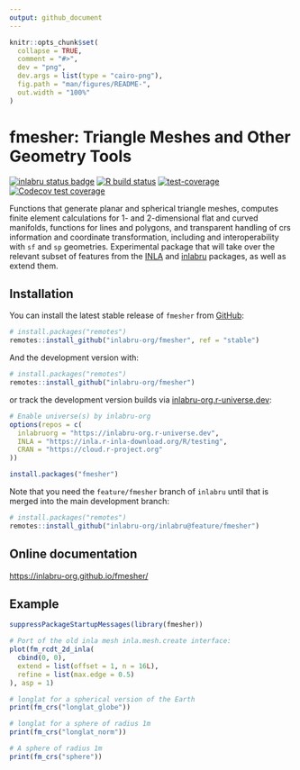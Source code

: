 ```yaml
---
output: github_document
---
```


<!-- README.md is generated from README.Rmd. Please edit that file -->

```r
knitr::opts_chunk$set(
  collapse = TRUE,
  comment = "#>",
  dev = "png",
  dev.args = list(type = "cairo-png"),
  fig.path = "man/figures/README-",
  out.width = "100%"
)
```

# fmesher: Triangle Meshes and Other Geometry Tools

<!-- badges: start -->
[![inlabru status badge](https://inlabru-org.r-universe.dev/badges/fmesher)](https://inlabru-org.r-universe.dev)
[![R build status](https://github.com/inlabru-org/fmesher/workflows/R-CMD-check/badge.svg)](https://github.com/inlabru-org/fmesher/actions)
[![test-coverage](https://github.com/inlabru-org/fmesher/workflows/test-coverage/badge.svg)](https://github.com/inlabru-org/fmesher/actions)
[![Codecov test coverage](https://codecov.io/gh/inlabru-org/fmesher/branch/devel/graph/badge.svg)](https://codecov.io/gh/inlabru-org/fmesher?branch=devel)
<!-- badges: end -->

Functions that generate planar and spherical triangle meshes,
computes finite element calculations for 1- and 2-dimensional flat and curved
manifolds, functions for lines and polygons, and transparent handling of
crs information and coordinate transformation, including and interoperability
with `sf` and `sp` geometries. Experimental package that will take over the
relevant subset of features from the [INLA](https://www.r-inla.org) and
[inlabru](https://inlabru-org.github.io/inlabru/) packages, as well as extend
them.
    
## Installation

You can install the latest stable release of `fmesher` from
[GitHub](https://github.com/):
``` r
# install.packages("remotes")
remotes::install_github("inlabru-org/fmesher", ref = "stable")
```

And the development version with:
``` r
# install.packages("remotes")
remotes::install_github("inlabru-org/fmesher")
```
or track the development version builds via [inlabru-org.r-universe.dev](https://inlabru-org.r-universe.dev/builds):
```r
# Enable universe(s) by inlabru-org
options(repos = c(
  inlabruorg = "https://inlabru-org.r-universe.dev",
  INLA = "https://inla.r-inla-download.org/R/testing",
  CRAN = "https://cloud.r-project.org"
))

install.packages("fmesher")
```
Note that you need the `feature/fmesher` branch of `inlabru` until that is merged
into the main development branch:
``` r
# install.packages("remotes")
remotes::install_github("inlabru-org/inlabru@feature/fmesher")
```


## Online documentation

[https://inlabru-org.github.io/fmesher/](https://inlabru-org.github.io/fmesher/)

## Example

```r
suppressPackageStartupMessages(library(fmesher))

# Port of the old inla mesh inla.mesh.create interface:
plot(fm_rcdt_2d_inla(
  cbind(0, 0),
  extend = list(offset = 1, n = 16L),
  refine = list(max.edge = 0.5)
), asp = 1)

# longlat for a spherical version of the Earth
print(fm_crs("longlat_globe"))

# longlat for a sphere of radius 1m
print(fm_crs("longlat_norm"))

# A sphere of radius 1m
print(fm_crs("sphere"))
```
